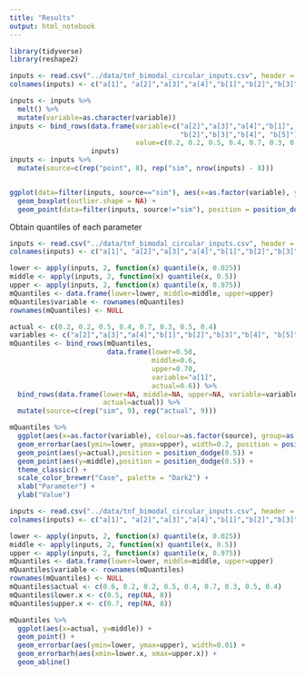 ```yaml
---
title: "Results"
output: html_notebook
---
```




```r
library(tidyverse)
library(reshape2)
```

```r
inputs <- read.csv("../data/tnf_bimodal_circular_inputs.csv", header = F)
colnames(inputs) <- c("a[1]", "a[2]","a[3]","a[4]","b[1]","b[2]","b[3]","b[4]", "b[5]")

inputs <- inputs %>% 
  melt() %>% 
  mutate(variable=as.character(variable))
inputs <- bind_rows(data.frame(variable=c("a[2]","a[3]","a[4]","b[1]",
                                          "b[2]","b[3]","b[4]", "b[5]"),
                               value=c(0.2, 0.2, 0.5, 0.4, 0.7, 0.3, 0.5, 0.4)),
                    inputs)
inputs <- inputs %>% 
  mutate(source=c(rep("point", 8), rep("sim", nrow(inputs) - 8)))


ggplot(data=filter(inputs, source=="sim"), aes(x=as.factor(variable), y=value)) +
  geom_boxplot(outlier.shape = NA) +
  geom_point(data=filter(inputs, source!="sim"), position = position_dodge())
```

Obtain quantiles of each parameter
```r
inputs <- read.csv("../data/tnf_bimodal_circular_inputs.csv", header = F)
colnames(inputs) <- c("a[1]", "a[2]","a[3]","a[4]","b[1]","b[2]","b[3]","b[4]", "b[5]")

lower <- apply(inputs, 2, function(x) quantile(x, 0.025))
middle <- apply(inputs, 2, function(x) quantile(x, 0.5))
upper <- apply(inputs, 2, function(x) quantile(x, 0.975))
mQuantiles <- data.frame(lower=lower, middle=middle, upper=upper)
mQuantiles$variable <- rownames(mQuantiles)
rownames(mQuantiles) <- NULL

actual <- c(0.2, 0.2, 0.5, 0.4, 0.7, 0.3, 0.5, 0.4)
variables <- c("a[2]","a[3]","a[4]","b[1]","b[2]","b[3]","b[4]", "b[5]")
mQuantiles <- bind_rows(mQuantiles,
                        data.frame(lower=0.50,
                                   middle=0.6,
                                   upper=0.70,
                                   variable="a[1]",
                                   actual=0.6)) %>% 
  bind_rows(data.frame(lower=NA, middle=NA, upper=NA, variable=variables,
                       actual=actual)) %>% 
  mutate(source=c(rep("sim", 9), rep("actual", 9)))

mQuantiles %>% 
  ggplot(aes(x=as.factor(variable), colour=as.factor(source), group=as.factor(source))) +
  geom_errorbar(aes(ymin=lower, ymax=upper), width=0.2, position = position_dodge(0.5)) +
  geom_point(aes(y=actual),position = position_dodge(0.5)) +
  geom_point(aes(y=middle),position = position_dodge(0.5)) +
  theme_classic() +
  scale_color_brewer("Case", palette = "Dark2") +
  xlab("Parameter") +
  ylab("Value")
```


```r
inputs <- read.csv("../data/tnf_bimodal_circular_inputs.csv", header = F)
colnames(inputs) <- c("a[1]", "a[2]","a[3]","a[4]","b[1]","b[2]","b[3]","b[4]", "b[5]")

lower <- apply(inputs, 2, function(x) quantile(x, 0.025))
middle <- apply(inputs, 2, function(x) quantile(x, 0.5))
upper <- apply(inputs, 2, function(x) quantile(x, 0.975))
mQuantiles <- data.frame(lower=lower, middle=middle, upper=upper)
mQuantiles$variable <- rownames(mQuantiles)
rownames(mQuantiles) <- NULL
mQuantiles$actual <- c(0.6, 0.2, 0.2, 0.5, 0.4, 0.7, 0.3, 0.5, 0.4)
mQuantiles$lower.x <- c(0.5, rep(NA, 8))
mQuantiles$upper.x <- c(0.7, rep(NA, 8))

mQuantiles %>% 
  ggplot(aes(x=actual, y=middle)) +
  geom_point() +
  geom_errorbar(aes(ymin=lower, ymax=upper), width=0.01) +
  geom_errorbarh(aes(xmin=lower.x, xmax=upper.x)) +
  geom_abline()
```


